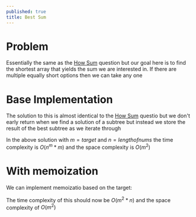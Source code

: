 ---
published: true
title: Best Sum
---


# Problem

Essentially the same as the [How Sum](./5-how-sum) question but our goal here is to find the shortest array that yields the sum we are interested in. If there are multiple equally short options then we can take any one

# Base Implementation

The solution to this is almost identical to the [How Sum](./5-how-sum) questio but we don't early return when we find a solution of a subtree but instead we store the result of the best subtree as we iterate through

<Snippet path="dynamic-programming/memoization/best-sum.ts" />

In the above solution with $m=target$ and $n=length of nums$ the time complexity is $O(n^m * m)$ and the space complexity is $O(m^2)$

# With memoization

We can implement memoizatio based on the target:

<Snippet path="dynamic-programming/memoization/best-sum-memo.ts" />

The time complexity of this should now be $O(m^2 * n)$ and the space complexity of $O(m^2)$
